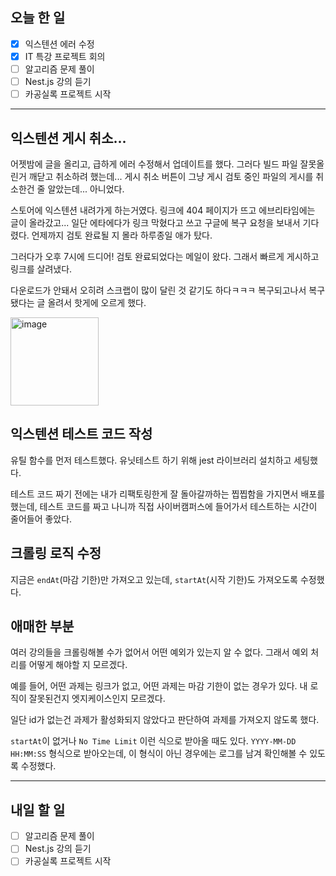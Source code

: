 ## 오늘 한 일

- [x] 익스텐션 에러 수정
- [x] IT 특강 프로젝트 회의
- [ ] 알고리즘 문제 풀이
- [ ] Nest.js 강의 듣기
- [ ] 카공실록 프로젝트 시작

---

## 익스텐션 게시 취소...

어젯밤에 글을 올리고, 급하게 에러 수정해서 업데이트를 했다. 그러다 빌드 파일 잘못올린거 깨닫고 취소하려 했는데... 게시 취소 버튼이 그냥 게시 검토 중인 파일의 게시를 취소한건 줄 알았는데... 아니었다.

스토어에 익스텐션 내려가게 하는거였다. 링크에 404 페이지가 뜨고 에브리타임에는 글이 올라갔고... 일단 에타에다가 링크 막혔다고 쓰고 구글에 복구 요청을 보내서 기다렸다. 언제까지 검토 완료될 지 몰라 하루종일 애가 탔다.

그러다가 오후 7시에 드디어! 검토 완료되었다는 메일이 왔다. 그래서 빠르게 게시하고 링크를 살려냈다.

다운로드가 안돼서 오히려 스크랩이 많이 달린 것 같기도 하다ㅋㅋㅋ 복구되고나서 복구됐다는 글 올려서 핫게에 오르게 했다.

<img
  width="141"
  alt="image"
  src="https://github.com/kangju2000/gachon-extension/assets/23312485/6dbc2240-7384-49f7-9151-7d39710640b4"
/>

## 익스텐션 테스트 코드 작성

유틸 함수를 먼저 테스트했다. 유닛테스트 하기 위해 jest 라이브러리 설치하고 세팅했다.

테스트 코드 짜기 전에는 내가 리팩토링한게 잘 돌아갈까하는 찝찝함을 가지면서 배포를 했는데, 테스트 코드를 짜고 나니까 직접 사이버캠퍼스에 들어가서 테스트하는 시간이 줄어들어 좋았다.

## 크롤링 로직 수정

지금은 `endAt`(마감 기한)만 가져오고 있는데, `startAt`(시작 기한)도 가져오도록 수정했다.

## 애매한 부분

여러 강의들을 크롤링해볼 수가 없어서 어떤 예외가 있는지 알 수 없다. 그래서 예외 처리를 어떻게 해야할 지 모르겠다.

예를 들어, 어떤 과제는 링크가 없고, 어떤 과제는 마감 기한이 없는 경우가 있다. 내 로직이 잘못된건지 엣지케이스인지 모르겠다.

일단 id가 없는건 과제가 활성화되지 않았다고 판단하여 과제를 가져오지 않도록 했다.

`startAt`이 없거나 `No Time Limit` 이런 식으로 받아올 때도 있다. `YYYY-MM-DD HH:MM:SS` 형식으로 받아오는데, 이 형식이 아닌 경우에는 로그를 남겨 확인해볼 수 있도록 수정했다.

---

## 내일 할 일

- [ ] 알고리즘 문제 풀이
- [ ] Nest.js 강의 듣기
- [ ] 카공실록 프로젝트 시작
